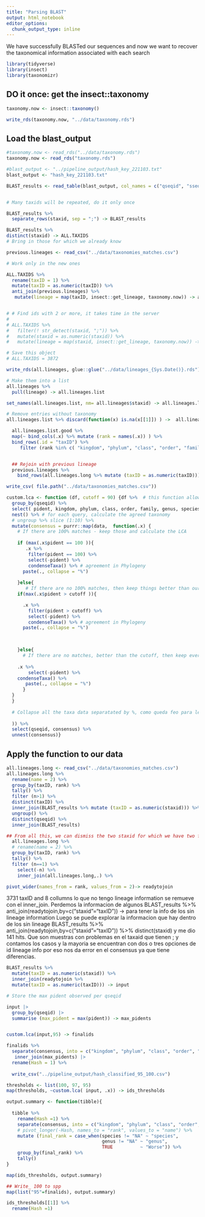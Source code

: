 ```yaml
---
title: "Parsing BLAST"
output: html_notebook
editor_options: 
  chunk_output_type: inline
---
```


We have successfully BLASTed our sequences and now we want to recover the taxonomical information associated with each search

```r
library(tidyverse)
library(insect)
library(taxonomizr)
```

## DO it once: get the insect::taxonomy

```r
taxonomy.now <- insect::taxonomy()

write_rds(taxonomy.now, "../data/taxonomy.rds")
```



## Load the blast_output

```r

#taxonomy.now <- read_rds("../data/taxonomy.rds")
taxonomy.now <- read_rds("taxonomy.rds")

#blast_output <- "../pipeline_output/hash_key_221103.txt"
blast_output <- "hash_key_221103.txt"

BLAST_results <- read_table(blast_output, col_names = c("qseqid", "sseqid",  "pident", "length" ,"mismatch", "gapopen" ,"qstart","qend", "sstart", "send" ,"evalue" ,"bitscore", "staxid", "qlen"))


# Many taxids will be repeated, do it only once

BLAST_results %>%
  separate_rows(staxid, sep = ";") -> BLAST_results

BLAST_results %>%
distinct(staxid) -> ALL.TAXIDS
# Bring in those for which we already know

previous.lineages <- read_csv("../data/taxonomies_matches.csv")

# Work only in the new ones

ALL.TAXIDS %>%
  rename(taxID = 1) %>%
  mutate(taxID = as.numeric(taxID)) %>%
  anti_join(previous.lineages) %>%
   mutate(lineage = map(taxID, insect::get_lineage, taxonomy.now)) -> all.lineages


# # Find ids with 2 or more, it takes time in the server
# 
# ALL.TAXIDS %>%
#   filter(! str_detect(staxid, ";")) %>%
#   mutate(staxid = as.numeric(staxid)) %>%
#   mutate(lineage = map(staxid, insect::get_lineage, taxonomy.now)) -> all.lineages

# Save this object
# ALL.TAXIDS = 3872

write_rds(all.lineages, glue::glue("../data/lineages_{Sys.Date()}.rds"))

# Make them into a list
all.lineages %>%
  pull(lineage) -> all.lineages.list

set_names(all.lineages.list, nm= all.lineages$staxid) -> all.lineages.list

# Remove entries without taxonomy
all.lineages.list %>% discard(function(x) is.na(x[[1]]) ) ->  all.lineages.list.good

  all.lineages.list.good %>%
  map(~ bind_cols(.x) %>% mutate (rank = names(.x)) ) %>%
  bind_rows(.id = "taxID") %>%
     filter (rank %in% c( "kingdom", "phylum", "class", "order", "family","genus" , "species")) -> all.lineages.long


  ## Rejoin with previous lineage
  previous.lineages %>%
    bind_rows(all.lineages.long %>% mutate (taxID = as.numeric(taxID))) %>%

write_csv( file.path("../data/taxonomies_matches.csv"))
```

```r
custom.lca <- function (df, cutoff = 90) {df %>%  # this function allows to change cutoff parameters for a specified dataframe (df)
  group_by(qseqid) %>%
  select( pident, kingdom, phylum, class, order, family, genus, species) %>%
  nest() %>% # for each query, calculate the agreed taxonomy
  # ungroup %>% slice (1:10) %>%
  mutate(consensus = purrr::map(data,  function(.x) {
    # If there are 100% matches - keep those and calculate the LCA
   
    if (max(.x$pident == 100 )){
       .x %>%
        filter(pident == 100) %>%
        select(-pident) %>%
        condenseTaxa() %>% # agreement in Phylogeny
      paste(., collapse = "%")
      
    }else{
       # If there are no 100% matches, then keep things better than our cutoff
    if(max(.x$pident > cutoff )){

      .x %>%
        filter(pident > cutoff) %>%
        select(-pident) %>%
        condenseTaxa() %>% # agreement in Phylogeny
      paste(., collapse = "%")

       

    }else{
      # If there are no matches, better than the cutoff, then keep everything
      
    .x %>%
        select(-pident) %>%
    condenseTaxa() %>%
       paste(., collapse = "%")
      }
  }
  }
  
  # Collapse all the taxa data separatated by %, como queda feo para leer en excel lo modificamos con # PERO es un lio dejarlo sin el % porq deja la table separada sin heads asi que mejor dejarlo como esta y luego en R separar las columnas por % y asignarles nombres
  
  )) %>%
  select(qseqid, consensus) %>%
  unnest(consensus)}

```


## Apply the function to our data

```r
all.lineages.long <- read_csv("../data/taxonomies_matches.csv")
all.lineages.long %>%
  rename(name = 2) %>%
  group_by(taxID, rank) %>%
  tally() %>%
  filter (n>1) %>%
  distinct(taxID) %>%
  inner_join(BLAST_results %>% mutate (taxID = as.numeric(staxid))) %>%
  ungroup() %>%
  distinct(qseqid) %>%
  inner_join(BLAST_results)

## From all this, we can dismiss the two staxid for which we have two filogenies
  all.lineages.long %>%
  # rename(name = 2) %>%
  group_by(taxID, rank) %>%
  tally() %>%
  filter (n==1) %>%
    select(-n) %>%
    inner_join(all.lineages.long,.) %>%

pivot_wider(names_from = rank, values_from = 2)-> readytojoin
```
3731 taxID and 8 collumns
lo que no tengo lineage information se remueve con el inner_join. Perdemos la informacion de algunos
BLAST_results %>% anti_join(readytojoin,by=c("staxid"="taxID")) -> para tener la info de los sin lineage information
Luego se puede explorar la informacion que hay dentro de los sin lineage BLAST_results %>% anti_join(readytojoin,by=c("staxid"="taxID")) %>% distinct(staxid) y me dio 141 hits. Que son muestras con problemas en el taxaid que tienen ; y contamos los casos y la mayoria se encuentran con dos o tres opciones de id lineage info por eso nos da error en el consensus ya que tiene diferencias.


```r

BLAST_results %>%
  mutate(taxID = as.numeric(staxid)) %>%
  inner_join(readytojoin %>%
  mutate(taxID = as.numeric(taxID))) -> input

# Store the max pident observed per qseqid

input |> 
  group_by(qseqid) |> 
  summarise (max_pident = max(pident)) -> max_pidents


custom.lca(input,95) -> finalids

finalids %>%
  separate(consensus, into = c("kingdom", "phylum", "class", "order", "family", "genus", "species"), sep = "%") %>%
   inner_join(max_pidents) |> 
  rename(Hash = 1) %>%
 
  write_csv("../pipeline_output/hash_classified_95_100.csv")
```

```r
thresholds <- list(100, 97, 95)
map(thresholds, ~custom.lca( input, .x)) -> ids_thresholds

output.summary <- function(tibble){
  
  tibble %>% 
    rename(Hash =1) %>% 
    separate(consensus, into = c("kingdom", "phylum", "class", "order", "family", "genus", "species"), sep = "%") %>% 
    # pivot_longer(-Hash, names_to = "rank", values_to = "name") %>% 
    mutate (final_rank = case_when(species != "NA" ~ "species",
                                   genus != "NA" ~ "genus",
                                   TRUE          ~ "Worse")) %>% 
    group_by(final_rank) %>% 
    tally()
}

map(ids_thresholds, output.summary)

## Write_ 100 to spp
map(list("95"=finalids), output.summary)

ids_thresholds[[1]] %>% 
  rename(Hash =1) 
```

